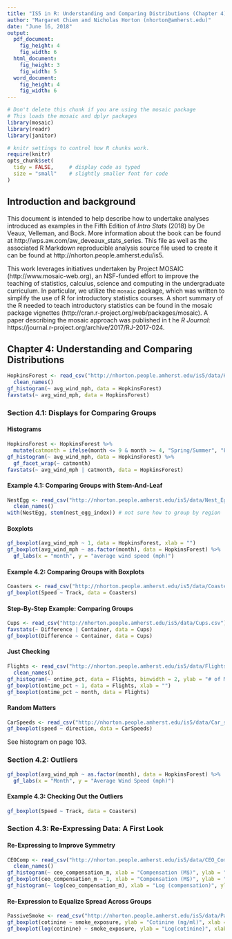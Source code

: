 ```yaml
---
title: "IS5 in R: Understanding and Comparing Distributions (Chapter 4)"
author: "Margaret Chien and Nicholas Horton (nhorton@amherst.edu)"
date: "June 16, 2018"
output: 
  pdf_document:
    fig_height: 4
    fig_width: 6
  html_document:
    fig_height: 3
    fig_width: 5
  word_document:
    fig_height: 4
    fig_width: 6
---
```



```r
# Don't delete this chunk if you are using the mosaic package
# This loads the mosaic and dplyr packages
library(mosaic)
library(readr)
library(janitor)
```

```r
# knitr settings to control how R chunks work.
require(knitr)
opts_chunk$set(
  tidy = FALSE,     # display code as typed
  size = "small"    # slightly smaller font for code
)
```

## Introduction and background 

This document is intended to help describe how to undertake analyses introduced 
as examples in the Fifth Edition of *Intro Stats* (2018) by De Veaux, Velleman, and Bock.
More information about the book can be found at http://wps.aw.com/aw_deveaux_stats_series.  This
file as well as the associated R Markdown reproducible analysis source file used to create it can be found at http://nhorton.people.amherst.edu/is5.

This work leverages initiatives undertaken by Project MOSAIC (http://www.mosaic-web.org), an NSF-funded effort to improve the teaching of statistics, calculus, science and computing in the undergraduate curriculum. In particular, we utilize the `mosaic` package, which was written to simplify the use of R for introductory statistics courses. A short summary of the R needed to teach introductory statistics can be found in the mosaic package vignettes (http://cran.r-project.org/web/packages/mosaic).  A paper describing the mosaic approach was published in t
he *R Journal*: https://journal.r-project.org/archive/2017/RJ-2017-024.

## Chapter 4: Understanding and Comparing Distributions

```r
HopkinsForest <- read_csv("http://nhorton.people.amherst.edu/is5/data/Hopkins_Forest.csv") %>%
  clean_names()
gf_histogram(~ avg_wind_mph, data = HopkinsForest)
favstats(~ avg_wind_mph, data = HopkinsForest)
```

### Section 4.1: Displays for Comparing Groups

#### Histograms

```r
HopkinsForest <- HopkinsForest %>%
  mutate(catmonth = ifelse(month <= 9 & month >= 4, "Spring/Summer", "Fall/Winter"))
gf_histogram(~ avg_wind_mph, data = HopkinsForest) %>%
  gf_facet_wrap(~ catmonth)
favstats(~ avg_wind_mph | catmonth, data = HopkinsForest)
```

#### Example 4.1: Comparing Groups with Stem-And-Leaf

```r
NestEgg <- read_csv("http://nhorton.people.amherst.edu/is5/data/Nest_Egg_Index.csv") %>%
  clean_names()
with(NestEgg, stem(nest_egg_index)) # not sure how to group by region
```

#### Boxplots

```r
gf_boxplot(avg_wind_mph ~ 1, data = HopkinsForest, xlab = "")
gf_boxplot(avg_wind_mph ~ as.factor(month), data = HopkinsForest) %>%
  gf_labs(x = "month", y = "average wind speed (mph)")
```

#### Example 4.2: Comparing Groups with Boxplots

```r
Coasters <- read_csv("http://nhorton.people.amherst.edu/is5/data/Coasters_2015.csv")
gf_boxplot(Speed ~ Track, data = Coasters)
```

#### Step-By-Step Example: Comparing Groups

```r
Cups <- read_csv("http://nhorton.people.amherst.edu/is5/data/Cups.csv")
favstats(~ Difference | Container, data = Cups)
gf_boxplot(Difference ~ Container, data = Cups) 
```

#### Just Checking

```r
Flights <- read_csv("http://nhorton.people.amherst.edu/is5/data/Flights_on_time_2016.csv") %>%
  clean_names()
gf_histogram(~ ontime_pct, data = Flights, binwidth = 2, ylab = "# of Months", xlab = "Ontime %")
gf_boxplot(ontime_pct ~ 1, data = Flights, xlab = "")
gf_boxplot(ontime_pct ~ month, data = Flights)
```

#### Random Matters

```r
CarSpeeds <- read_csv("http://nhorton.people.amherst.edu/is5/data/Car_speeds.csv")
gf_boxplot(speed ~ direction, data = CarSpeeds)
```

See histogram on page 103.  

### Section 4.2: Outliers

```r
gf_boxplot(avg_wind_mph ~ as.factor(month), data = HopkinsForest) %>%
  gf_labs(x = "Month", y = "Average Wind Speed (mph)")
```

#### Example 4.3: Checking Out the Outliers

```r
gf_boxplot(Speed ~ Track, data = Coasters)
```

### Section 4.3: Re-Expressing Data: A First Look

#### Re-Expressing to Improve Symmetry

```r
CEOComp <- read_csv("http://nhorton.people.amherst.edu/is5/data/CEO_Compensation_2014.csv") %>%
  clean_names()
gf_histogram(~ ceo_compensation_m, xlab = "Compensation (M$)", ylab = "Millions of $", data = CEOComp)
gf_boxplot(ceo_compensation_m ~ 1, xlab = "Compensation (M$)", ylab = "Millions of $", data = CEOComp)
gf_histogram(~ log(ceo_compensation_m), xlab = "Log (compensation)", ylab = "# of CEOs", data = CEOComp)
```

#### Re-Expression to Equalize Spread Across Groups

```r
PassiveSmoke <- read_csv("http://nhorton.people.amherst.edu/is5/data/Passive_smoke.csv")
gf_boxplot(cotinine ~ smoke_exposure, ylab = "Cotinine (ng/ml)", xlab = "Smoke Exposure", data = PassiveSmoke)
gf_boxplot(log(cotinine) ~ smoke_exposure, ylab = "Log(cotinine)", xlab = "Smoke Exposure", data = PassiveSmoke)
```
